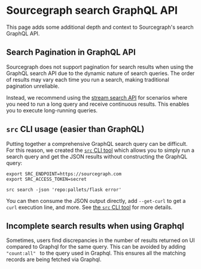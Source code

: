 # Sourcegraph search GraphQL API

This page adds some additional depth and context to Sourcegraph's search GraphQL API.

## Search Pagination in GraphQL API

Sourcegraph does not support pagination for search results when using the GraphQL search API due to the dynamic nature of search queries. The order of results may vary each time you run a search, making traditional pagination unreliable.

Instead, we recommend using the [stream search API](/api/stream_api/) for scenarios where you need to run a long query and receive continuous results. This enables you to execute long-running queries.

## `src` CLI usage (easier than GraphQL)

Putting together a comprehensive GraphQL search query can be difficult. For this reason, we created the [`src` CLI tool](https://sourcegraph.com/github.com/sourcegraph/src-cli) which allows you to simply run a search query and get the JSON results without constructing the GraphQL query:

```
export SRC_ENDPOINT=https://sourcegraph.com
export SRC_ACCESS_TOKEN=secret

src search -json 'repo:pallets/flask error'
```

You can then consume the JSON output directly, add `--get-curl` to get a `curl` execution line, and more. See [the `src` CLI tool](https://sourcegraph.com/github.com/sourcegraph/src-cli) for more details.

## Incomplete search results when using Graphql

Sometimes, users find discrepancies in the number of results returned on UI compared to Graphql for the same query. This can be avoided by adding ```"count:all" ``` to the query used in Graphql. This ensures all the matching records are being fetched via Graphql. 
